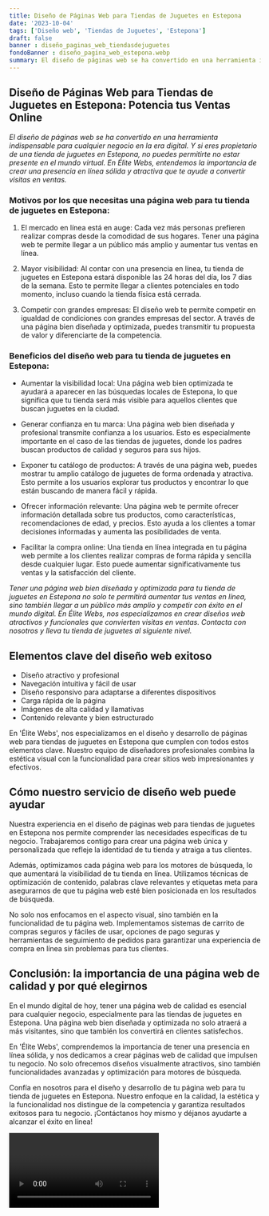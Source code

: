 ```yaml
---
title: Diseño de Páginas Web para Tiendas de Juguetes en Estepona
date: '2023-10-04'
tags: ['Diseño web', 'Tiendas de Juguetes', 'Estepona']
draft: false
banner : diseño_paginas_web_tiendasdejuguetes
fondoBanner : diseño_pagina_web_estepona.webp
summary: El diseño de páginas web se ha convertido en una herramienta indispensable para cualquier negocio en la era digital. Y si eres propietario de una tienda de juguetes en Estepona, no puedes permitirte no estar presente en el mundo virtual. En Élite Webs, entendemos la importancia de crear una presencia en línea sólida y atractiva que te ayude a convertir visitas en ventas.
---
```


## Diseño de Páginas Web para Tiendas de Juguetes en Estepona: Potencia tus Ventas Online

*El diseño de páginas web se ha convertido en una herramienta indispensable para cualquier negocio en la era digital. Y si eres propietario de una tienda de juguetes en Estepona, no puedes permitirte no estar presente en el mundo virtual. En Élite Webs, entendemos la importancia de crear una presencia en línea sólida y atractiva que te ayude a convertir visitas en ventas.*

### Motivos por los que necesitas una página web para tu tienda de juguetes en Estepona:

1. El mercado en línea está en auge: Cada vez más personas prefieren realizar compras desde la comodidad de sus hogares. Tener una página web te permite llegar a un público más amplio y aumentar tus ventas en línea.

2. Mayor visibilidad: Al contar con una presencia en línea, tu tienda de juguetes en Estepona estará disponible las 24 horas del día, los 7 días de la semana. Esto te permite llegar a clientes potenciales en todo momento, incluso cuando la tienda física está cerrada.

3. Competir con grandes empresas: El diseño web te permite competir en igualdad de condiciones con grandes empresas del sector. A través de una página bien diseñada y optimizada, puedes transmitir tu propuesta de valor y diferenciarte de la competencia.

### Beneficios del diseño web para tu tienda de juguetes en Estepona:

- Aumentar la visibilidad local: Una página web bien optimizada te ayudará a aparecer en las búsquedas locales de Estepona, lo que significa que tu tienda será más visible para aquellos clientes que buscan juguetes en la ciudad.

- Generar confianza en tu marca: Una página web bien diseñada y profesional transmite confianza a los usuarios. Esto es especialmente importante en el caso de las tiendas de juguetes, donde los padres buscan productos de calidad y seguros para sus hijos.

- Exponer tu catálogo de productos: A través de una página web, puedes mostrar tu amplio catálogo de juguetes de forma ordenada y atractiva. Esto permite a los usuarios explorar tus productos y encontrar lo que están buscando de manera fácil y rápida.

- Ofrecer información relevante: Una página web te permite ofrecer información detallada sobre tus productos, como características, recomendaciones de edad, y precios. Esto ayuda a los clientes a tomar decisiones informadas y aumenta las posibilidades de venta.

- Facilitar la compra online: Una tienda en línea integrada en tu página web permite a los clientes realizar compras de forma rápida y sencilla desde cualquier lugar. Esto puede aumentar significativamente tus ventas y la satisfacción del cliente.

*Tener una página web bien diseñada y optimizada para tu tienda de juguetes en Estepona no solo te permitirá aumentar tus ventas en línea, sino también llegar a un público más amplio y competir con éxito en el mundo digital. En Élite Webs, nos especializamos en crear diseños web atractivos y funcionales que convierten visitas en ventas. Contacta con nosotros y lleva tu tienda de juguetes al siguiente nivel.*

<GifSeo />

<Cta />

## Elementos clave del diseño web exitoso

- Diseño atractivo y profesional
- Navegación intuitiva y fácil de usar
- Diseño responsivo para adaptarse a diferentes dispositivos
- Carga rápida de la página
- Imágenes de alta calidad y llamativas
- Contenido relevante y bien estructurado

En 'Élite Webs', nos especializamos en el diseño y desarrollo de páginas web para tiendas de juguetes en Estepona que cumplen con todos estos elementos clave. Nuestro equipo de diseñadores profesionales combina la estética visual con la funcionalidad para crear sitios web impresionantes y efectivos.

## Cómo nuestro servicio de diseño web puede ayudar

Nuestra experiencia en el diseño de páginas web para tiendas de juguetes en Estepona nos permite comprender las necesidades específicas de tu negocio. Trabajaremos contigo para crear una página web única y personalizada que refleje la identidad de tu tienda y atraiga a tus clientes.

Además, optimizamos cada página web para los motores de búsqueda, lo que aumentará la visibilidad de tu tienda en línea. Utilizamos técnicas de optimización de contenido, palabras clave relevantes y etiquetas meta para asegurarnos de que tu página web esté bien posicionada en los resultados de búsqueda.

No solo nos enfocamos en el aspecto visual, sino también en la funcionalidad de tu página web. Implementamos sistemas de carrito de compras seguros y fáciles de usar, opciones de pago seguras y herramientas de seguimiento de pedidos para garantizar una experiencia de compra en línea sin problemas para tus clientes.

## Conclusión: la importancia de una página web de calidad y por qué elegirnos

En el mundo digital de hoy, tener una página web de calidad es esencial para cualquier negocio, especialmente para las tiendas de juguetes en Estepona. Una página web bien diseñada y optimizada no solo atraerá a más visitantes, sino que también los convertirá en clientes satisfechos.

En 'Élite Webs', comprendemos la importancia de tener una presencia en línea sólida, y nos dedicamos a crear páginas web de calidad que impulsen tu negocio. No solo ofrecemos diseños visualmente atractivos, sino también funcionalidades avanzadas y optimización para motores de búsqueda.

Confía en nosotros para el diseño y desarrollo de tu página web para tu tienda de juguetes en Estepona. Nuestro enfoque en la calidad, la estética y la funcionalidad nos distingue de la competencia y garantiza resultados exitosos para tu negocio. ¡Contáctanos hoy mismo y déjanos ayudarte a alcanzar el éxito en línea!

<Video />

<CtaBot job='Tiendas de Juguetes' city='Estepona'/>

<Gmaps query='Estepona+españa+maps' />